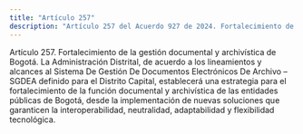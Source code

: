```yaml
---
title: "Artículo 257"
description: "Artículo 257 del Acuerdo 927 de 2024. Fortalecimiento de la gestión documental y archivística de Bogotá."
---
```


Artículo 257. Fortalecimiento de la gestión documental y archivística de Bogotá. La Administración Distrital, de acuerdo a los lineamientos y alcances al Sistema De Gestión De Documentos Electrónicos De Archivo – SGDEA definido para el Distrito Capital, establecerá una estrategia para el fortalecimiento de la función documental y archivística de las entidades públicas de Bogotá, desde la implementación de nuevas soluciones que garanticen la interoperabilidad, neutralidad, adaptabilidad y flexibilidad tecnológica.
